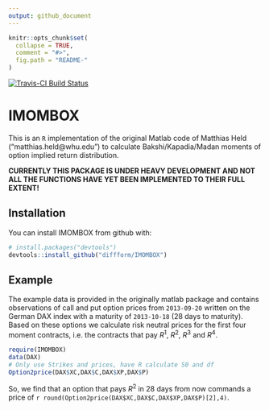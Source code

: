 ```yaml
---
output: github_document
---
```


<!-- README.md is generated from README.Rmd. Please edit that file -->

```r
knitr::opts_chunk$set(
  collapse = TRUE,
  comment = "#>",
  fig.path = "README-"
)
```

[![Travis-CI Build Status](https://api.travis-ci.org/Diffform/IMOMBOX.svg?branch=master)](https://travis-ci.org/diffform/IMOMBOX)


# IMOMBOX

This is an `R` implementation of the original Matlab code of Matthias Held ("matthias.held@whu.edu") to calculate Bakshi/Kapadia/Madan moments of option implied return distribution.

**CURRENTLY THIS PACKAGE IS UNDER HEAVY DEVELOPMENT AND NOT ALL THE FUNCTIONS HAVE YET BEEN IMPLEMENTED TO THEIR FULL EXTENT!**

## Installation

You can install IMOMBOX from github with:

```r
# install.packages("devtools")
devtools::install_github("diffform/IMOMBOX")
```

## Example

The example data is provided in the  originally matlab package and contains observations of call and put option prices from `2013-09-20` written on the German DAX index with a maturity of `2013-10-18` (28 days to maturity). Based on these options we calculate risk neutral prices for the first four moment contracts, i.e. the contracts that pay $R^1$, $R^2$, $R^3$ and $R^4$.

```r
require(IMOMBOX)
data(DAX)
# Only use Strikes and prices, have R calculate S0 and df
Option2price(DAX$XC,DAX$C,DAX$XP,DAX$P)
```

So, we find that an option that pays $R^2$ in 28 days from now commands a price of `r round(Option2price(DAX$XC,DAX$C,DAX$XP,DAX$P)[2],4)`.

